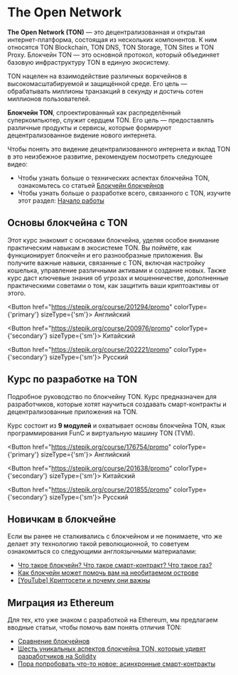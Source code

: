 

# The Open Network

**The Open Network (TON)** — это децентрализованная и открытая интернет-платформа, состоящая из нескольких компонентов. К ним относятся TON Blockchain, TON DNS, TON Storage, TON Sites и TON Proxy. Блокчейн TON — это основной протокол, который объединяет базовую инфраструктуру TON в единую экосистему.

TON нацелен на взаимодействие различных воркчейнов в высокомасштабируемой и защищённой среде. Его цель — обрабатывать миллионы транзакций в секунду и достичь сотен миллионов пользователей.

**Блокчейн TON**, спроектированный как распределённый суперкомпьютер, служит сердцем TON. Его цель — предоставлять различные продукты и сервисы, которые формируют децентрализованное видение нового интернета.

Чтобы понять это видение децентрализованного интернета и вклад TON в это неизбежное развитие, рекомендуем посмотреть следующее видео:

<Player url="https://www.youtube.com/watch?v=XgzHmV_nnpY" />

- Чтобы узнать больше о технических аспектах блокчейна TON, ознакомьтесь со статьей [Блокчейн блокчейнов](/v3/concepts/dive-into-ton/ton-blockchain/blockchain-of-blockchains)
- Чтобы узнать больше о разработке всего, связанного с TON, изучите этот раздел: [Начало работы](/v3/documentation/ton-documentation)

## Основы блокчейна с TON

Этот курс знакомит с основами блокчейна, уделяя особое внимание практическим навыкам в экосистеме TON. Вы поймёте, как функционирует блокчейн и его разнообразные приложения. Вы получите важные навыки, связанные с TON, включая настройку кошелька, управление различными активами и создание новых. Также курс даст ключевые знания об угрозах и мошенничестве, дополненные практическими советами о том, как защитить ваши криптоактивы от этого.

<Button href="https://stepik.org/course/201294/promo" colorType={'primary'} sizeType={'sm'}>
  Английский
</Button>

<Button href="https://stepik.org/course/200976/promo" colorType={'secondary'} sizeType={'sm'}>
  Китайский
</Button>

<Button href="https://stepik.org/course/202221/promo" colorType={'secondary'} sizeType={'sm'}>
  Русский
</Button>

## Курс по разработке на TON

Подробное руководство по блокчейну TON. Курс предназначен для разработчиков, которые хотят научиться создавать смарт-контракты и децентрализованные приложения на TON.

Курс состоит из **9 модулей** и охватывает основы блокчейна TON, язык программирования FunC и виртуальную машину TON (TVM).

<Button href="https://stepik.org/course/176754/promo" colorType={'primary'} sizeType={'sm'}>
  Английский
</Button>

<Button href="https://stepik.org/course/201638/promo" colorType={'secondary'} sizeType={'sm'}>
  Китайский
</Button>

<Button href="https://stepik.org/course/201855/promo" colorType={'secondary'} sizeType={'sm'}>
  Русский
</Button>

## Новичкам в блокчейне

Если вы ранее не сталкивались с блокчейном и не понимаете, что же делает эту технологию такой революционной, то советуем ознакомиться со следующими англоязычными материалами:

- [Что такое блокчейн? Что такое смарт-контракт? Что такое газ?](https://blog.ton.org/what_is_blockchain)
- [Как блокчейн может помочь вам на необитаемом острове](https://talkol.medium.com/why-decentralized-consensus-blockchain-is-good-for-business-5ff263468210)
- [[YouTube] Криптосети и почему они важны](https://youtu.be/2wxtiNgXBaU)

## Миграция из Ethereum

Для тех, кто уже знаком с разработкой на Ethereum, мы предлагаем вводные статьи, чтобы помочь вам понять отличия TON:

- [Сравнение блокчейнов](https://ton.org/comparison_of_blockchains.pdf)
- [Шесть уникальных аспектов блокчейна TON, которые удивят разработчиков на Solidity](https://blog.ton.org/six-unique-aspects-of-ton-blockchain-that-will-surprise-solidity-developers)
- [Пора попробовать что-то новое: асинхронные смарт-контракты](https://telegra.ph/Its-time-to-try-something-new-Asynchronous-smart-contracts-03-25)

<Feedback />
